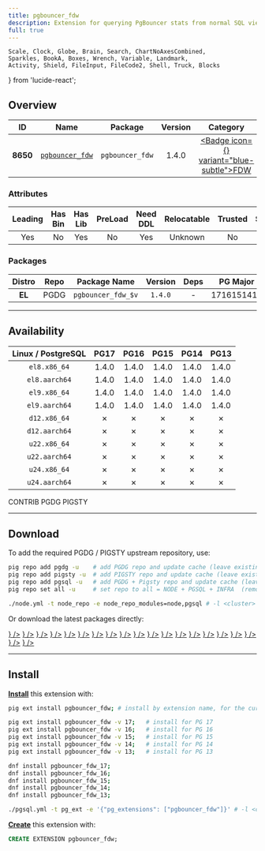 ```yaml
---
title: pgbouncer_fdw
description: Extension for querying PgBouncer stats from normal SQL views & running pgbouncer commands from normal SQL functions
full: true
---
```


    Scale, Clock, Globe, Brain, Search, ChartNoAxesCombined,
    Sparkles, BookA, Boxes, Wrench, Variable, Landmark,
    Activity, Shield, FileInput, FileCode2, Shell, Truck, Blocks
} from 'lucide-react';

## Overview

| <TooltipIconButton tooltip="Extension unique identifier" side="top">ID</TooltipIconButton> | <TooltipIconButton tooltip="Extension name" side="top">Name</TooltipIconButton> | <TooltipIconButton tooltip="Package name for installation" side="top">Package</TooltipIconButton> | <TooltipIconButton tooltip="Latest available extension version" side="top">Version</TooltipIconButton> | <TooltipIconButton tooltip="Extension category" side="top">Category</TooltipIconButton> | <TooltipIconButton tooltip="Open source license" side="top">License</TooltipIconButton> | <TooltipIconButton tooltip="Programming language" side="top">Lang</TooltipIconButton> |
|:--------:|:--------:|:----------:|:--------------:|:---------------------------------------:|:------------------------------------------------------:|:----:|
| **8650** | [`pgbouncer_fdw`](https://github.com/CrunchyData/pgbouncer_fdw) | `pgbouncer_fdw` | 1.4.0 | <a href="/ext/fdw" className="no-underline"><Badge icon={<FileInput />} variant="blue-subtle">FDW</Badge></a> | <a href="/ext/list/license#postgresql" className="no-underline"><Badge icon={<Scale />} variant="blue-subtle">PostgreSQL</Badge></a> | <a href="/ext/list/lang#sql"><Badge icon={<FileCode2 />} variant="green-subtle">SQL</Badge></a> |

### Attributes

| <TooltipIconButton tooltip="The Primary Leading extension in the Package" side="top">Leading</TooltipIconButton> | <TooltipIconButton tooltip="Contains binary utils" side="top">Has Bin</TooltipIconButton> | <TooltipIconButton tooltip="Contains .so shared library files" side="top">Has Lib</TooltipIconButton> | <TooltipIconButton tooltip="Requires preloading via shared_preload_libraries" side="top">PreLoad</TooltipIconButton> | <TooltipIconButton tooltip="Requires CREATE EXTENSION DDL command" side="top">Need DDL</TooltipIconButton> | <TooltipIconButton tooltip="Can be installed in any schema" side="top">Relocatable</TooltipIconButton> | <TooltipIconButton tooltip="Can be created by non-superuser" side="top">Trusted</TooltipIconButton> | <TooltipIconButton tooltip="Schemas used by this extension" side="top">Schemas</TooltipIconButton> |
|:-------:|:-------:|:-------:|:-------:|:--------:|:-----------:|:-------:|:-------:|
| Yes | No | Yes | No | Yes | Unknown | No | - |

### Packages

| <TooltipIconButton tooltip="Linux distribution family, EL or Debian" side="top">Distro</TooltipIconButton> | <TooltipIconButton tooltip="Package repository" side="top">Repo</TooltipIconButton> | <TooltipIconButton tooltip="The RPM/DEB Package Name Pattern (replace $v with real pg major)" side="top">Package Name</TooltipIconButton> | <TooltipIconButton tooltip="Latest package version" side="top">Version</TooltipIconButton> | <TooltipIconButton tooltip="RPM/DEB Package dependencies" side="top">Deps</TooltipIconButton> | <TooltipIconButton tooltip="Available in these PostgreSQL Major Versions" side="top">PG Major</TooltipIconButton> |
|:----------:|:--------:|:------------------------:|:-----------:|:------------:|:------------------:|
|   **EL**   | <Badge variant="blue-subtle"><span className="font-bold">PGDG</span></Badge> | `pgbouncer_fdw_$v` | `1.4.0` | - | <Badge variant="green-subtle">17</Badge><Badge variant="green-subtle">16</Badge><Badge variant="green-subtle">15</Badge><Badge variant="green-subtle">14</Badge><Badge variant="green-subtle">13</Badge> |



------

## Availability

| <TooltipIconButton tooltip="Linux Distro Arch / PostgreSQL Major Version" side="top">Linux / PostgreSQL </TooltipIconButton> | **PG17** | **PG16** | **PG15** | **PG14** | **PG13** |
|:-----:|:-----:|:-----:|:-----:|:-----:|:-----:|
| `el8.x86_64` | <Badge variant="blue-subtle">1.4.0</Badge> | <Badge variant="blue-subtle">1.4.0</Badge> | <Badge variant="blue-subtle">1.4.0</Badge> | <Badge variant="blue-subtle">1.4.0</Badge> | <Badge variant="blue-subtle">1.4.0</Badge> |
| `el8.aarch64` | <Badge variant="blue-subtle">1.4.0</Badge> | <Badge variant="blue-subtle">1.4.0</Badge> | <Badge variant="blue-subtle">1.4.0</Badge> | <Badge variant="blue-subtle">1.4.0</Badge> | <Badge variant="blue-subtle">1.4.0</Badge> |
| `el9.x86_64` | <Badge variant="blue-subtle">1.4.0</Badge> | <Badge variant="blue-subtle">1.4.0</Badge> | <Badge variant="blue-subtle">1.4.0</Badge> | <Badge variant="blue-subtle">1.4.0</Badge> | <Badge variant="blue-subtle">1.4.0</Badge> |
| `el9.aarch64` | <Badge variant="blue-subtle">1.4.0</Badge> | <Badge variant="blue-subtle">1.4.0</Badge> | <Badge variant="blue-subtle">1.4.0</Badge> | <Badge variant="blue-subtle">1.4.0</Badge> | <Badge variant="blue-subtle">1.4.0</Badge> |
| `d12.x86_64` | <Badge variant="red-subtle">✗</Badge> | <Badge variant="red-subtle">✗</Badge> | <Badge variant="red-subtle">✗</Badge> | <Badge variant="red-subtle">✗</Badge> | <Badge variant="red-subtle">✗</Badge> |
| `d12.aarch64` | <Badge variant="red-subtle">✗</Badge> | <Badge variant="red-subtle">✗</Badge> | <Badge variant="red-subtle">✗</Badge> | <Badge variant="red-subtle">✗</Badge> | <Badge variant="red-subtle">✗</Badge> |
| `u22.x86_64` | <Badge variant="red-subtle">✗</Badge> | <Badge variant="red-subtle">✗</Badge> | <Badge variant="red-subtle">✗</Badge> | <Badge variant="red-subtle">✗</Badge> | <Badge variant="red-subtle">✗</Badge> |
| `u22.aarch64` | <Badge variant="red-subtle">✗</Badge> | <Badge variant="red-subtle">✗</Badge> | <Badge variant="red-subtle">✗</Badge> | <Badge variant="red-subtle">✗</Badge> | <Badge variant="red-subtle">✗</Badge> |
| `u24.x86_64` | <Badge variant="red-subtle">✗</Badge> | <Badge variant="red-subtle">✗</Badge> | <Badge variant="red-subtle">✗</Badge> | <Badge variant="red-subtle">✗</Badge> | <Badge variant="red-subtle">✗</Badge> |
| `u24.aarch64` | <Badge variant="red-subtle">✗</Badge> | <Badge variant="red-subtle">✗</Badge> | <Badge variant="red-subtle">✗</Badge> | <Badge variant="red-subtle">✗</Badge> | <Badge variant="red-subtle">✗</Badge> |

<Badge variant="green-subtle"><span className="font-black">CONTRIB</span></Badge> <Badge variant="blue-subtle"><span className="font-black">PGDG</span></Badge> <Badge variant="amber-subtle"><span className="font-black">PIGSTY</span></Badge>

------

## Download

To add the required PGDG / PIGSTY upstream repository, use:

```bash tab="pig"
pig repo add pgdg -u    # add PGDG repo and update cache (leave existing repos)
pig repo add pigsty -u  # add PIGSTY repo and update cache (leave existing repos)
pig repo add pgsql -u   # add PGDG + Pigsty repo and update cache (leave existing repos)
pig repo set all -u     # set repo to all = NODE + PGSQL + INFRA  (remove existing repos)
```
```bash tab="pigsty"
./node.yml -t node_repo -e node_repo_modules=node,pgsql # -l <cluster>
```

Or download the latest packages directly:

<Files>
    <Folder name="el8.x86_64">
        <a href="https://download.postgresql.org/pub/repos/yum/17/redhat/rhel-8-x86_64/pgbouncer_fdw_17-1.4.0-1PGDG.rhel8.x86_64.rpm"><File name="pgbouncer_fdw_17-1.4.0-1PGDG.rhel8.x86_64.rpm" icon={<Package className="text-emerald-500" />} /></a>
        <a href="https://download.postgresql.org/pub/repos/yum/16/redhat/rhel-8-x86_64/pgbouncer_fdw_16-1.4.0-1PGDG.rhel8.x86_64.rpm"><File name="pgbouncer_fdw_16-1.4.0-1PGDG.rhel8.x86_64.rpm" icon={<Package className="text-emerald-500" />} /></a>
        <a href="https://download.postgresql.org/pub/repos/yum/15/redhat/rhel-8-x86_64/pgbouncer_fdw_15-1.4.0-1PGDG.rhel8.x86_64.rpm"><File name="pgbouncer_fdw_15-1.4.0-1PGDG.rhel8.x86_64.rpm" icon={<Package className="text-emerald-500" />} /></a>
        <a href="https://download.postgresql.org/pub/repos/yum/14/redhat/rhel-8-x86_64/pgbouncer_fdw_14-1.4.0-1PGDG.rhel8.x86_64.rpm"><File name="pgbouncer_fdw_14-1.4.0-1PGDG.rhel8.x86_64.rpm" icon={<Package className="text-emerald-500" />} /></a>
        <a href="https://download.postgresql.org/pub/repos/yum/13/redhat/rhel-8-x86_64/pgbouncer_fdw_13-1.4.0-1PGDG.rhel8.x86_64.rpm"><File name="pgbouncer_fdw_13-1.4.0-1PGDG.rhel8.x86_64.rpm" icon={<Package className="text-emerald-500" />} /></a>
    </Folder>
    <Folder name="el8.aarch64">
        <a href="https://download.postgresql.org/pub/repos/yum/17/redhat/rhel-8-aarch64/pgbouncer_fdw_17-1.4.0-1PGDG.rhel8.aarch64.rpm"><File name="pgbouncer_fdw_17-1.4.0-1PGDG.rhel8.aarch64.rpm" icon={<Package className="text-orange-500" />} /></a>
        <a href="https://download.postgresql.org/pub/repos/yum/16/redhat/rhel-8-aarch64/pgbouncer_fdw_16-1.4.0-1PGDG.rhel8.aarch64.rpm"><File name="pgbouncer_fdw_16-1.4.0-1PGDG.rhel8.aarch64.rpm" icon={<Package className="text-orange-500" />} /></a>
        <a href="https://download.postgresql.org/pub/repos/yum/15/redhat/rhel-8-aarch64/pgbouncer_fdw_15-1.4.0-1PGDG.rhel8.aarch64.rpm"><File name="pgbouncer_fdw_15-1.4.0-1PGDG.rhel8.aarch64.rpm" icon={<Package className="text-orange-500" />} /></a>
        <a href="https://download.postgresql.org/pub/repos/yum/14/redhat/rhel-8-aarch64/pgbouncer_fdw_14-1.4.0-1PGDG.rhel8.aarch64.rpm"><File name="pgbouncer_fdw_14-1.4.0-1PGDG.rhel8.aarch64.rpm" icon={<Package className="text-orange-500" />} /></a>
        <a href="https://download.postgresql.org/pub/repos/yum/13/redhat/rhel-8-aarch64/pgbouncer_fdw_13-1.4.0-1PGDG.rhel8.aarch64.rpm"><File name="pgbouncer_fdw_13-1.4.0-1PGDG.rhel8.aarch64.rpm" icon={<Package className="text-orange-500" />} /></a>
    </Folder>
    <Folder name="el9.x86_64">
        <a href="https://download.postgresql.org/pub/repos/yum/17/redhat/rhel-9-x86_64/pgbouncer_fdw_17-1.4.0-1PGDG.rhel9.x86_64.rpm"><File name="pgbouncer_fdw_17-1.4.0-1PGDG.rhel9.x86_64.rpm" icon={<Package className="text-emerald-500" />} /></a>
        <a href="https://download.postgresql.org/pub/repos/yum/16/redhat/rhel-9-x86_64/pgbouncer_fdw_16-1.4.0-1PGDG.rhel9.x86_64.rpm"><File name="pgbouncer_fdw_16-1.4.0-1PGDG.rhel9.x86_64.rpm" icon={<Package className="text-emerald-500" />} /></a>
        <a href="https://download.postgresql.org/pub/repos/yum/15/redhat/rhel-9-x86_64/pgbouncer_fdw_15-1.4.0-1PGDG.rhel9.x86_64.rpm"><File name="pgbouncer_fdw_15-1.4.0-1PGDG.rhel9.x86_64.rpm" icon={<Package className="text-emerald-500" />} /></a>
        <a href="https://download.postgresql.org/pub/repos/yum/14/redhat/rhel-9-x86_64/pgbouncer_fdw_14-1.4.0-1PGDG.rhel9.x86_64.rpm"><File name="pgbouncer_fdw_14-1.4.0-1PGDG.rhel9.x86_64.rpm" icon={<Package className="text-emerald-500" />} /></a>
        <a href="https://download.postgresql.org/pub/repos/yum/13/redhat/rhel-9-x86_64/pgbouncer_fdw_13-1.4.0-1PGDG.rhel9.x86_64.rpm"><File name="pgbouncer_fdw_13-1.4.0-1PGDG.rhel9.x86_64.rpm" icon={<Package className="text-emerald-500" />} /></a>
    </Folder>
    <Folder name="el9.aarch64">
        <a href="https://download.postgresql.org/pub/repos/yum/17/redhat/rhel-9-aarch64/pgbouncer_fdw_17-1.4.0-1PGDG.rhel9.aarch64.rpm"><File name="pgbouncer_fdw_17-1.4.0-1PGDG.rhel9.aarch64.rpm" icon={<Package className="text-orange-500" />} /></a>
        <a href="https://download.postgresql.org/pub/repos/yum/16/redhat/rhel-9-aarch64/pgbouncer_fdw_16-1.4.0-1PGDG.rhel9.aarch64.rpm"><File name="pgbouncer_fdw_16-1.4.0-1PGDG.rhel9.aarch64.rpm" icon={<Package className="text-orange-500" />} /></a>
        <a href="https://download.postgresql.org/pub/repos/yum/15/redhat/rhel-9-aarch64/pgbouncer_fdw_15-1.4.0-1PGDG.rhel9.aarch64.rpm"><File name="pgbouncer_fdw_15-1.4.0-1PGDG.rhel9.aarch64.rpm" icon={<Package className="text-orange-500" />} /></a>
        <a href="https://download.postgresql.org/pub/repos/yum/14/redhat/rhel-9-aarch64/pgbouncer_fdw_14-1.4.0-1PGDG.rhel9.aarch64.rpm"><File name="pgbouncer_fdw_14-1.4.0-1PGDG.rhel9.aarch64.rpm" icon={<Package className="text-orange-500" />} /></a>
        <a href="https://download.postgresql.org/pub/repos/yum/13/redhat/rhel-9-aarch64/pgbouncer_fdw_13-1.4.0-1PGDG.rhel9.aarch64.rpm"><File name="pgbouncer_fdw_13-1.4.0-1PGDG.rhel9.aarch64.rpm" icon={<Package className="text-orange-500" />} /></a>
    </Folder>
    <Folder name="d12.x86_64">
    </Folder>
    <Folder name="d12.aarch64">
    </Folder>
    <Folder name="u22.x86_64">
    </Folder>
    <Folder name="u22.aarch64">
    </Folder>
    <Folder name="u24.x86_64">
    </Folder>
    <Folder name="u24.aarch64">
    </Folder>
</Files>

------

## Install

[**Install**](/docs/pgsql/ext/install) this extension with:

```bash tab="pig"
pig ext install pgbouncer_fdw; # install by extension name, for the current active PG version

pig ext install pgbouncer_fdw -v 17;   # install for PG 17
pig ext install pgbouncer_fdw -v 16;   # install for PG 16
pig ext install pgbouncer_fdw -v 15;   # install for PG 15
pig ext install pgbouncer_fdw -v 14;   # install for PG 14
pig ext install pgbouncer_fdw -v 13;   # install for PG 13
```
```bash tab="yum" 
dnf install pgbouncer_fdw_17;
dnf install pgbouncer_fdw_16;
dnf install pgbouncer_fdw_15;
dnf install pgbouncer_fdw_14;
dnf install pgbouncer_fdw_13;
```
```bash tab="ansible"
./pgsql.yml -t pg_ext -e '{"pg_extensions": ["pgbouncer_fdw"]}' # -l <cls>
```

[**Create**](/docs/pgsql/ext/create) this extension with:

```sql
CREATE EXTENSION pgbouncer_fdw;
```


